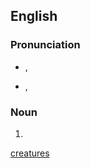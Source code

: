 {{also|creatures|créatures}}

==English==

===Pronunciation===
* {{a|UK}} {{enPR|krē.ā'tyo͝əz}}, {{IPA|/kɹiːˈeɪtjʊəz/|lang=en}}
* {{a|US}} {{enPR|krē.ā'chərz}}, {{IPA|/kɹiːˈeɪt͡ʃɚz/|lang=en}}

===Noun===
{{head|en|noun form}}

# {{plural of|creäture|lang=en}}

[[Category:English terms spelled with Ä|creatures]]